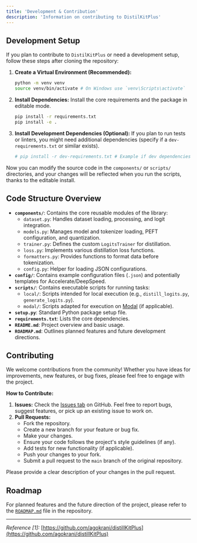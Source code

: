 ```yaml
---
title: 'Development & Contribution'
description: 'Information on contributing to DistilKitPlus'
---
```


## Development Setup

If you plan to contribute to `DistilKitPlus` or need a development setup, follow these steps after cloning the repository:

1.  **Create a Virtual Environment (Recommended):**
    ```bash
    python -m venv venv
    source venv/bin/activate # On Windows use `venv\Scripts\activate`
    ```

2.  **Install Dependencies:** Install the core requirements and the package in editable mode.
    ```bash
    pip install -r requirements.txt
    pip install -e .
    ```

3.  **Install Development Dependencies (Optional):** If you plan to run tests or linters, you might need additional dependencies (specify if a `dev-requirements.txt` or similar exists).
    ```bash
    # pip install -r dev-requirements.txt # Example if dev dependencies exist
    ```

Now you can modify the source code in the `components/` or `scripts/` directories, and your changes will be reflected when you run the scripts, thanks to the editable install.

## Code Structure Overview

*   **`components/`**: Contains the core reusable modules of the library:
    *   `dataset.py`: Handles dataset loading, processing, and logit integration.
    *   `models.py`: Manages model and tokenizer loading, PEFT configuration, and quantization.
    *   `trainer.py`: Defines the custom `LogitsTrainer` for distillation.
    *   `loss.py`: Implements various distillation loss functions.
    *   `formatters.py`: Provides functions to format data before tokenization.
    *   `config.py`: Helper for loading JSON configurations.
*   **`config/`**: Contains example configuration files (`.json`) and potentially templates for Accelerate/DeepSpeed.
*   **`scripts/`**: Contains executable scripts for running tasks:
    *   `local/`: Scripts intended for local execution (e.g., `distill_logits.py`, `generate_logits.py`).
    *   `modal/`: Scripts adapted for execution on [Modal](https://modal.com/) (if applicable).
*   **`setup.py`**: Standard Python package setup file.
*   **`requirements.txt`**: Lists the core dependencies.
*   **`README.md`**: Project overview and basic usage.
*   **`ROADMAP.md`**: Outlines planned features and future development directions.

## Contributing

We welcome contributions from the community! Whether you have ideas for improvements, new features, or bug fixes, please feel free to engage with the project.

**How to Contribute:**

1.  **Issues:** Check the [Issues tab](https://github.com/agokrani/distillKitPlus/issues) on GitHub. Feel free to report bugs, suggest features, or pick up an existing issue to work on.
2.  **Pull Requests:**
    *   Fork the repository.
    *   Create a new branch for your feature or bug fix.
    *   Make your changes.
    *   Ensure your code follows the project's style guidelines (if any).
    *   Add tests for new functionality (if applicable).
    *   Push your changes to your fork.
    *   Submit a pull request to the `main` branch of the original repository.

Please provide a clear description of your changes in the pull request.

## Roadmap

For planned features and the future direction of the project, please refer to the [`ROADMAP.md`](https://github.com/agokrani/distillKitPlus/blob/main/ROADMAP.md) file in the repository.

---

*Reference [1]:* [https://github.com/agokrani/distillKitPlus](https://github.com/agokrani/distillKitPlus)
